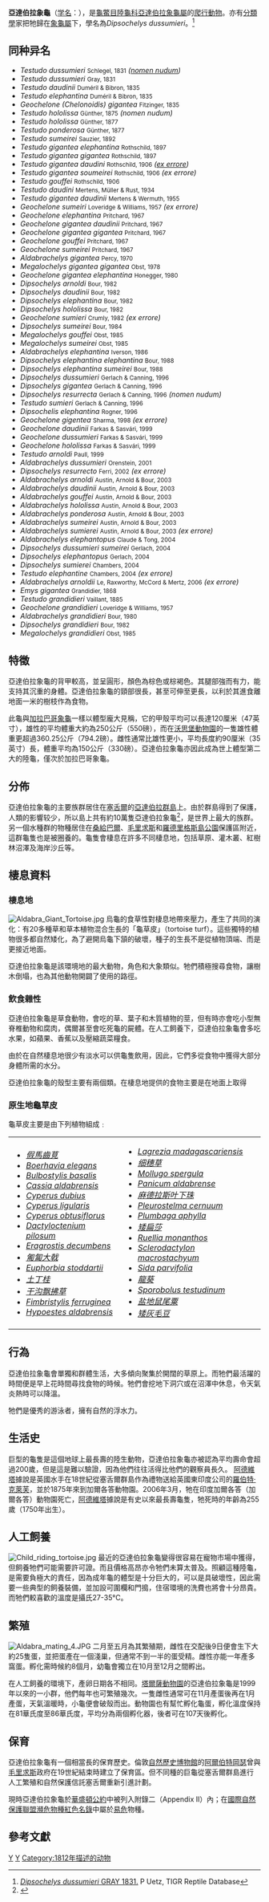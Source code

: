 {{noteTA
|T=zh-hans:阿尔达布拉象龟;zh-hant:亞達伯拉象龜;
|1=zh-hans:阿尔达布拉;zh-hant:亞達伯拉;
}}
{{Speciesbox
| taxon = Aldabrachelys gigantea
| status = VU
| status_system = iucn3.1
| image = Aldabra Giant Tortoise Geochelone gigantea edit1.jpg
| binomial_authority = [[Johann_Schweigger|Schweigger]], 1812
| synonyms = 参见正文
| synonyms_ref=<ref name="Fritz 2007">{{Cite journal | journal = Vertebrate Zoology | title = Checklist of Chelonians of the World | year = 2007 | author = Fritz Uwe | coauthors = Peter Havaš | volume = 57 | issue = 2 | pages = 265–267 | url = http://www.cnah.org/pdf_files/851.pdf | archiveurl = https://www.webcitation.org/5v20ztMND?url=http://www.cnah.org/pdf_files/851.pdf | archivedate = 2010-12-17 | accessdate = 29 May 2012 | deadurl = yes }}</ref>
}}
'''亞達伯拉象龜'''（[[学名|学名]]：''{{lang|la|Aldabrachelys gigantea}}''），是[[龜鱉目|龜鱉目]][[陸龜科|陸龜科]][[亞達伯拉象龜屬|亞達伯拉象龜屬]]的[[爬行動物|爬行動物]]。亦有[[分類學|分類學]]家把牠歸在[[象龜屬|象龜屬]]下，學名為''Dipsochelys dussumieri''。<ref>[http://www.eol.org/pages/795005 ''Dipsochelys dussumieri'' GRAY 1831.] {{Wayback|url=http://www.eol.org/pages/795005 |date=20100531232926 }} P Uetz, TIGR Reptile Database</ref>

==同种异名==
* ''Testudo dussumieri'' <small>Schlegel, 1831</small> ''([[nomen_nudum|nomen nudum]])''
* ''Testudo dussumieri'' <small>Gray, 1831</small>
* ''Testudo daudinii'' <small>Duméril & Bibron, 1835</small>
* ''Testudo elephantina'' <small>Duméril & Bibron, 1835</small>
* ''Geochelone (Chelonoidis) gigantea'' <small>Fitzinger, 1835</small>
* ''Testudo hololissa'' <small>Günther, 1875</small> ''(nomen nudum)''
* ''Testudo hololissa'' <small>Günther, 1877</small>
* ''Testudo ponderosa'' <small>Günther, 1877</small>
* ''Testudo sumeirei'' <small>Sauzier, 1892</small>
* ''Testudo gigantea elephantina'' <small>Rothschild, 1897</small>
* ''Testudo gigantea gigantea'' <small>Rothschild, 1897</small>
* ''Testudo gigantea daudini'' <small>Rothschild, 1906</small> ''([[ex_errore|ex errore]])''
* ''Testudo gigantea soumeirei'' <small>Rothschild, 1906</small> ''(ex errore)''
* ''Testudo gouffei'' <small>Rothschild, 1906</small>
* ''Testudo daudini'' <small>Mertens, Müller & Rust, 1934</small>
* ''Testudo gigantea daudinii'' <small>Mertens & Wermuth, 1955</small>
* ''Geochelone sumeiri'' <small>Loveridge & Williams, 1957</small> ''(ex errore)''
* ''Geochelone elephantina'' <small>Pritchard, 1967</small>
* ''Geochelone gigantea daudinii'' <small>Pritchard, 1967</small>
* ''Geochelone gigantea gigantea'' <small>Pritchard, 1967</small>
* ''Geochelone gouffei'' <small>Pritchard, 1967</small>
* ''Geochelone sumeirei'' <small>Pritchard, 1967</small>
* ''Aldabrachelys gigantea'' <small>Percy, 1970</small>
* ''Megalochelys gigantea gigantea'' <small>Obst, 1978</small>
* ''Geochelone gigantea elephantina'' <small>Honegger, 1980</small>
* ''Dipsochelys arnoldi'' <small>Bour, 1982</small>
* ''Dipsochelys daudinii'' <small>Bour, 1982</small>
* ''Dipsochelys elephantina'' <small>Bour, 1982</small>
* ''Dipsochelys hololissa'' <small>Bour, 1982</small>
* ''Geochelone sumieri'' <small>Crumly, 1982</small> ''(ex errore)''
* ''Dipsochelys sumeirei'' <small>Bour, 1984</small>
* ''Megalochelys gouffei'' <small>Obst, 1985</small>
* ''Megalochelys sumeirei'' <small>Obst, 1985</small>
* ''Aldabrachelys elephantina'' <small>Iverson, 1986</small>
* ''Dipsochelys elephantina elephantina'' <small>Bour, 1988</small>
* ''Dipsochelys elephantina sumeirei'' <small>Bour, 1988</small>
* ''Dipsochelys dussumieri'' <small>Gerlach & Canning, 1996</small>
* ''Dipsochelys gigantea'' <small>Gerlach & Canning, 1996</small>
* ''Dipsochelys resurrecta'' <small>Gerlach & Canning, 1996</small> ''(nomen nudum)''
* ''Testudo sumieri'' <small>Gerlach & Canning, 1996</small>
* ''Dipsochelis elephantina'' <small>Rogner, 1996</small>
* ''Geochelone gigentea'' <small>Sharma, 1998</small> ''(ex errore)''
* ''Geochelone daudinii'' <small>Farkas & Sasvári, 1999</small>
* ''Geochelone dussumieri'' <small>Farkas & Sasvári, 1999</small>
* ''Geochelone hololissa'' <small>Farkas & Sasvári, 1999</small>
* ''Testudo arnoldi'' <small>Paull, 1999</small>
* ''Aldabrachelys dussumieri'' <small>Orenstein, 2001</small>
* ''Dipsochelys resurrecto'' <small>Ferri, 2002</small> ''(ex errore)''
* ''Aldabrachelys arnoldi'' <small>Austin, Arnold & Bour, 2003</small>
* ''Aldabrachelys daudinii'' <small>Austin, Arnold & Bour, 2003</small>
* ''Aldabrachelys gouffei'' <small>Austin, Arnold & Bour, 2003</small>
* ''Aldabrachelys hololissa'' <small>Austin, Arnold & Bour, 2003</small>
* ''Aldabrachelys ponderosa'' <small>Austin, Arnold & Bour, 2003</small>
* ''Aldabrachelys sumeirei'' <small>Austin, Arnold & Bour, 2003</small>
* ''Aldabrachelys sumierei'' <small>Austin, Arnold & Bour, 2003</small> ''(ex errore)''
* ''Aldabrachelys elephantopus'' <small>Claude & Tong, 2004</small>
* ''Dipsochelys dussumieri sumeirei'' <small>Gerlach, 2004</small>
* ''Dipsochelys elephantopus'' <small>Gerlach, 2004</small>
* ''Dipsochelys sumierei'' <small>Chambers, 2004</small>
* ''Testudo elephantine'' <small>Chambers, 2004</small> ''(ex errore)''
* ''Aldabrachelys arnoldii'' <small>Le, Raxworthy, McCord & Mertz, 2006</small> ''(ex errore)''
* ''Emys gigantea'' <small>Grandidier, 1868</small>
* ''Testudo grandidieri'' <small>Vaillant, 1885</small>
* ''Geochelone grandidieri'' <small>Loveridge & Williams, 1957</small>
* ''Aldabrachelys grandidieri'' <small>Bour, 1980</small>
* ''Dipsochelys grandidieri'' <small>Bour, 1982</small>
* ''Megalochelys grandidieri'' <small>Obst, 1985</small>

==特徵==

亞達伯拉象龜的背甲較高，並呈圓形，顏色為棕色或棕褐色。其腿部強而有力，能支持其沉重的身體。亞達伯拉象龜的頸部很長，甚至可伸至更長，以利於其進食離地面一米的樹枝作為食物。

此龜與[[加拉巴哥象龜|加拉巴哥象龜]]一樣以體型龐大見稱，它的甲殼平均可以長達120厘米（47英寸），雄性的平均體重大約為250公斤（550磅），而在[[沃思堡動物園|沃思堡動物園]]的一隻雄性體重更超過360.25公斤（794.2磅）。雌性通常比雄性更小，平均長度約90厘米（35英寸）長，體重平均為150公斤（330磅）。亞達伯拉象龜亦因此成為世上體型第二大的陸龜，僅次於加拉巴哥象龜。

==分佈==
亞達伯拉象龜的主要族群居住在[[塞舌爾|塞舌爾]]的[[阿爾達布拉環礁|亞達伯拉群島]]上。由於群島得到了保護，人類的影響较少，所以島上共有約10萬隻亞達伯拉象龜<ref>{{Cite web |url=http://aftour.bytravel.cn/art/aed/aedblhj/ |title=非洲旅遊網 2011-07-22 |accessdate=2012-09-09 |archive-date=2016-03-04 |archive-url=https://web.archive.org/web/20160304202641/http://aftour.bytravel.cn/art/aed/aedblhj/ |dead-url=no }}</ref>，是世界上最大的族群。另一個水種群的物種居住在[[桑給巴爾|桑給巴爾]]、[[毛里求斯|毛里求斯]]和[[羅德里格斯島公園|羅德里格斯島公園]]保護區附近，這群龜隻也是被圈養的。龜隻會棲息在許多不同棲息地，包括草原、灌木叢、紅樹林沼澤及海岸沙丘等。

==棲息資料==
===棲息地===
[[Image:Aldabra_Giant_Tortoise.jpg|thumb]]
烏龜的食草性對棲息地帶來壓力，產生了共同的演化：有20多種草和草本植物混合生長的「龜草皮」（tortoise turf）。這些獨特的植物很多都自然矮化，為了避開烏龜下頷的破壞，種子的生長不是從植物頂端、而是更接近地面。

亞達伯拉象龜是該環境地的最大動物，角色和大象類似。牠們積極搜尋食物，讓樹木倒塌，也為其他動物開闢了使用的路徑。

===飲食雜性===
亞達伯拉象龜是草食動物，會吃的草、葉子和木質植物的莖，但有時亦會吃小型無脊椎動物和腐肉，偶爾甚至會吃死龜的屍體。在人工飼養下，亞達伯拉象龜會多吃水果，如蘋果、香蕉以及壓縮蔬菜糧食。

由於在自然棲息地很少有淡水可以供龜隻飲用，因此，它們多從食物中獲得大部分身體所需的水分。
 
亞達伯拉象龜的殼型主要有兩個類。在棲息地提供的食物主要是在地面上取得

===原生地龜草皮===
龜草皮主要是由下列植物組成﹕
{|
|
*''[[假馬齒莧|假馬齒莧]]''
*''[[Boerhavia_elegans|Boerhavia elegans]]''
*''[[Bulbostylis_basalis|Bulbostylis basalis]]''
*''[[Cassia_aldabrensis|Cassia aldabrensis]]''
*''[[Cyperus_dubius|Cyperus dubius]]''
*''[[Cyperus_ligularis|Cyperus ligularis]]''
*''[[Cyperus_obtusiflorus|Cyperus obtusiflorus]]''
*''[[Dactyloctenium_pilosum|Dactyloctenium pilosum]]''
*''[[Eragrostis_decumbens|Eragrostis decumbens]]''
*''[[匍匐大戟|匍匐大戟]]''
*''[[Euphorbia_stoddartii|Euphorbia stoddartii]]''
*''[[土丁桂|土丁桂]]''
*''[[干沟飘拂草|干沟飘拂草]]''
*''[[Fimbristylis_ferruginea|Fimbristylis ferruginea]]''
*''[[Hypoestes_aldabrensis|Hypoestes aldabrensis]]''
|
*''[[Lagrezia_madagascariensis|Lagrezia madagascariensis]]''
*''[[细穗草|细穗草]]''
*''[[Mollugo_spergula|Mollugo spergula]]''
*''[[Panicum_aldabrense|Panicum aldabrense]]''
*''[[麻德拉斯叶下珠|麻德拉斯叶下珠]]''
*''[[Pleurostelma_cernuum|Pleurostelma cernuum]]''
*''[[Plumbaga_aphylla|Plumbaga aphylla]]''
*''[[矮扁莎|矮扁莎]]''
*''[[Ruellia_monanthos|Ruellia monanthos]]''
*''[[Sclerodactylon_macrostachyum|Sclerodactylon macrostachyum]]''
*''[[Sida_parvifolia|Sida parvifolia]]''
*''[[龍葵_(植物)|龍葵]]''
*''[[Sporobolus_testudinum|Sporobolus testudinum]]''
*''[[盐地鼠尾粟|盐地鼠尾粟]]''
*''[[矮灰毛豆|矮灰毛豆]]''
|}

==行為==
亞達伯拉象龜會單獨和群體生活，大多傾向聚集於開闊的草原上。而牠們最活躍的時間便是早上花時間尋找食物的時候。牠們會挖地下洞穴或在沼澤中休息，令天氣炎熱時可以降溫。

牠們是優秀的游泳者，擁有自然的浮水力。

==生活史==
巨型的龜隻是這個地球上最長壽的陸生動物，亞達伯拉象龜亦被認為平均壽命會超過200歲，但是這是難以驗證，因為他們往往活得比他們的觀察員長久。 [[阿德維塔|阿德維塔]]據說是英國水手在18世紀從塞舌爾群島作為禮物送給英國東印度公司的[[羅伯特·克萊芙，第一代克莱芙男爵|羅伯特·克萊芙]]，並於1875年來到加爾各答動物園。2006年3月，牠在印度加爾各答（加爾各答）動物園死亡，[[阿德維塔|阿德維塔]]據說是有史以來最長壽龜隻，牠死時的年齡為255歲（1750年出生）。

==人工飼養==
[[Image:Child_riding_tortoise.jpg|thumb]]
最近的亞達伯拉象龜變得很容易在寵物市場中獲得，但飼養牠們可能需要許可證。而且價格高昂亦令牠們未算太普及。照顧這種陸龜，是需要負極大的責任，因為成年龜的體型是十分巨大的，可以是具破壞性，因此需要一些典型的飼養裝備，並加設可圍欄和門搗，住宿環境的洗費也將會十分昂貴。而牠們較喜歡的溫度是攝氏27-35°C。

==繁殖==
[[Image:Aldabra_mating_4.JPG|thumb]]
二月至五月為其繁殖期，雌性在交配後9日便會生下大約25隻蛋，並把蛋產在一個淺巢，但通常不到一半的蛋受精。雌性亦能一年產多窩蛋。孵化需時候約8個月，幼龜會獨立在10月至12月之間孵出。

在人工飼養的環境下，產卵日期各不相同。[[塔爾薩動物園|塔爾薩動物園]]的亞達伯拉象龜是1999年以來的一小群，他們每年也可繁殖幾次。一隻雌性通常可在11月產蛋後再在1月產蛋，天氣溫暖時，小龜便會破殼而出。動物園也有幫忙孵化龜蛋，孵化溫度保持在81華氏度至86華氏度，平均分為兩個孵化器，後者可在107天後孵化。

==保育==
亞達伯拉象龜有一個相當長的保育歷史。倫敦[[自然歷史博物館|自然歷史博物館]]的[[阿爾伯特岡瑟|阿爾伯特岡瑟]]曾與[[毛里求斯|毛里求斯]]政府在19世紀結束時建立了保育區。但不同種的巨龜從塞舌爾群島進行人工繁殖和自然保護信託塞舌爾重新引進計劃。

現時亞達伯拉象龜於[[瀕臨絕種野生動植物國際貿易公約|華盛頓公約]]中被列入附錄二（Appendix II）內；在[[國際自然保護聯盟瀕危物種紅色名錄|國際自然保護聯盟瀕危物種紅色名錄]]中屬於[[易危|易危]]物種。

== 參考文獻 ==
{{reflist}}
{{Taxonbar|from=Q27885022}}

[[Category:亞達伯拉象龜屬|Y]]
[[Category:寵物龜|Y]]
[[Category:1812年描述的动物|Category:1812年描述的动物]]